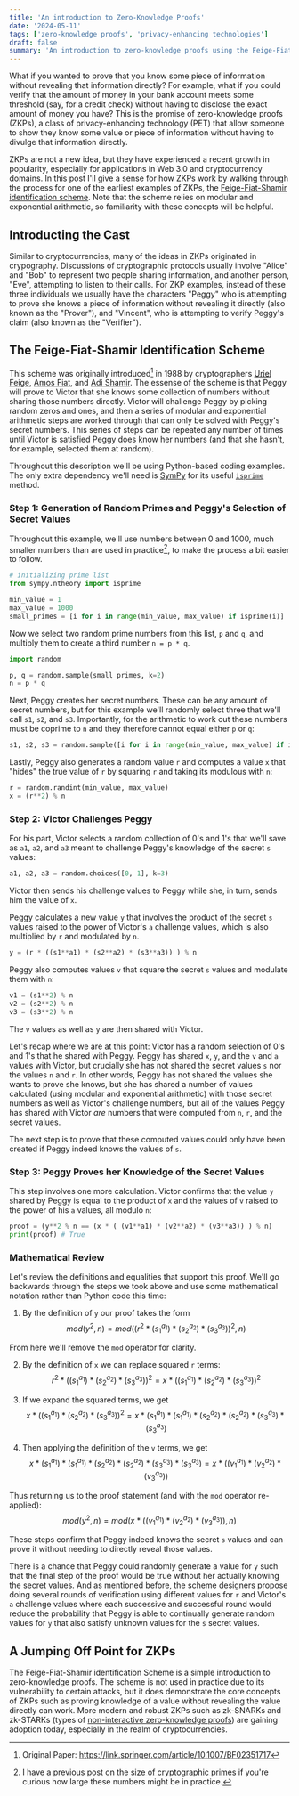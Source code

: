 ```yaml
---
title: 'An introduction to Zero-Knowledge Proofs'
date: '2024-05-11'
tags: ['zero-knowledge proofs', 'privacy-enhancing technologies']
draft: false
summary: 'An introduction to zero-knowledge proofs using the Feige-Fiat-Shamir identification scheme'
---
```


What if you wanted to prove that you know some piece of information without revealing that information directly? For example, what if you could verify that the amount of money in your bank account meets some threshold (say, for a credit check) without having to disclose the exact amount of money you have? This is the promise of zero-knowledge proofs (ZKPs), a class of privacy-enhancing technology (PET) that allow someone to show they know some value or piece of information without having to divulge that information directly.

ZKPs are not a new idea, but they have experienced a recent growth in popularity, especially for applications in Web 3.0 and cryptocurrency domains. In this post I'll give a sense for how ZKPs work by walking through the process for one of the earliest examples of ZKPs, the [Feige-Fiat-Shamir identification scheme](https://en.wikipedia.org/wiki/Feige%E2%80%93Fiat%E2%80%93Shamir_identification_scheme). Note that the scheme relies on modular and exponential arithmetic, so familiarity with these concepts will be helpful.

## Introducting the Cast

Similar to cryptocurrencies, many of the ideas in ZKPs originated in crypography. Discussions of cryptographic protocols usually involve "Alice" and "Bob" to represent two people sharing information, and another person, "Eve", attempting to listen to their calls.
For ZKP examples, instead of these three individuals we usually have the characters "Peggy" who is attempting to prove she knows a piece of information without revealing it directly (also known as the "Prover"), and "Vincent", who is attempting to verify Peggy's claim (also known as the "Verifier").

## The Feige-Fiat-Shamir Identification Scheme

This scheme was originally introduced[^1] in 1988 by cryptographers [Uriel Feige](https://en.wikipedia.org/wiki/Uriel_Feige), [Amos Fiat](https://en.wikipedia.org/wiki/Amos_Fiat), and [Adi Shamir](https://en.wikipedia.org/wiki/Adi_Shamir). The essense of the scheme is that Peggy will prove to Victor that she knows some collection of numbers without sharing those numbers directly. Victor will challenge Peggy by picking random zeros and ones, and then a series of modular and exponential arithmetic steps are worked through that can only be solved with Peggy's secret numbers. This series of steps can be repeated any number of times until Victor is satisfied Peggy does know her numbers (and that she hasn't, for example, selected them at random).

Throughout this description we'll be using Python-based coding examples. The only extra dependency we'll need is [SymPy](https://www.sympy.org/en/index.html) for its useful [`isprime`](https://docs.sympy.org/latest/modules/ntheory.html#sympy.ntheory.primetest.isprime) method.

### Step 1: Generation of Random Primes and Peggy's Selection of Secret Values

Throughout this example, we'll use numbers between 0 and 1000, much smaller numbers than are used in practice[^2], to make the process a bit easier to follow.

```python
# initializing prime list
from sympy.ntheory import isprime

min_value = 1
max_value = 1000
small_primes = [i for i in range(min_value, max_value) if isprime(i)]
```

Now we select two random prime numbers from this list, `p` and `q`, and multiply them to create a third number `n = p * q`.

```python
import random

p, q = random.sample(small_primes, k=2)
n = p * q
```

Next, Peggy creates her secret numbers. These can be any amount of secret numbers, but for this example we'll randomly select three that we'll call `s1`, `s2`, and `s3`. Importantly, for the arithmetic to work out these numbers must be coprime to `n` and they therefore cannot equal either `p` or `q`:

```python
s1, s2, s3 = random.sample([i for i in range(min_value, max_value) if i != p and i != q], k=3)
```

Lastly, Peggy also generates a random value `r` and computes a value `x` that "hides" the true value of `r` by squaring `r` and taking its modulous with `n`:

```python
r = random.randint(min_value, max_value)
x = (r**2) % n
```

### Step 2: Victor Challenges Peggy

For his part, Victor selects a random collection of 0's and 1's that we'll save as `a1`, `a2`, and `a3` meant to challenge Peggy's knowledge of the secret `s` values:

```python
a1, a2, a3 = random.choices([0, 1], k=3)
```

Victor then sends his challenge values to Peggy while she, in turn, sends him the value of `x`.

Peggy calculates a new value `y` that involves the product of the secret `s` values raised to the power of Victor's `a` challenge values, which is also multiplied by `r` and modulated by `n`.

```python
y = (r * ((s1**a1) * (s2**a2) * (s3**a3)) ) % n
```

Peggy also computes values `v` that square the secret `s` values and modulate them with `n`:
```python
v1 = (s1**2) % n
v2 = (s2**2) % n
v3 = (s3**2) % n
```

The `v` values as well as `y` are then shared with Victor.

Let's recap where we are at this point: Victor has a random selection of 0's and 1's that he shared with Peggy. Peggy has shared `x`, `y`, and the `v` and `a` values with Victor, but crucially she has not shared the secret values `s` nor the values `n` and `r`. In other words, Peggy has not shared the values she wants to prove she knows, but she has shared a number of values calculated (using modular and exponential arithmetic) with those secret numbers as well as Victor's challenge numbers, but all of the values Peggy has shared with Victor _are_ numbers that were computed from `n`, `r`, and the secret values.

The next step is to prove that these computed values could only have been created if Peggy indeed knows the values of `s`.

### Step 3: Peggy Proves her Knowledge of the Secret Values

This step involves one more calculation. Victor confirms that the value `y` shared by Peggy is equal to the product of `x` and the values of `v` raised to the power of his `a` values, all modulo `n`:

```python
proof = (y**2 % n == (x * ( (v1**a1) * (v2**a2) * (v3**a3)) ) % n)
print(proof) # True
```

### Mathematical Review

Let's review the definitions and equalities that support this proof. We'll go backwards through the steps we took above and use some mathematical notation rather than Python code this time:

1. By the definition of `y` our proof takes the form
$$
mod(y^2, n) = mod((r^2 * ({s_1}^{a_1}) * ({s_2}^{a_2}) * ({s_3}^{a_3}) )^2, n)
$$

From here we'll remove the `mod` operator for clarity.

2. By the definition of `x` we can replace squared `r` terms:
$$
r^2 * (({s_1}^{a_1}) * ({s_2}^{a_2}) * ({s_3}^{a_3}) )^2 = x * (({s_1}^{a_1}) * ({s_2}^{a_2}) * ({s_3}^{a_3}))^2
$$

3. If we expand the squared terms, we get
$$
x * (({s_1}^{a_1}) * ({s_2}^{a_2}) * ({s_3}^{a_3}))^2 = x * ({s_1}^{a_1}) * ({s_1}^{a_1}) * ({s_2}^{a_2}) * ({s_2}^{a_2}) * ({s_3}^{a_3}) * ({s_3}^{a_3})
$$

4. Then applying the definition of the `v` terms, we get
$$
x * ({s_1}^{a_1}) * ({s_1}^{a_1}) * ({s_2}^{a_2}) * ({s_2}^{a_2}) * ({s_3}^{a_3}) * ({s_3}^{a_3}) = x * (({v_1}^{a_1}) * ({v_2}^{a_2}) * ({v_3}^{a_3}))
$$

Thus returning us to the proof statement (and with the `mod` operator re-applied):
$$
mod(y^2, n) = mod(x * (({v_1}^{a_1}) * ({v_2}^{a_2}) * ({v_3}^{a_3})), n)
$$

These steps confirm that Peggy indeed knows the secret `s` values and can prove it without needing to directly reveal those values.

There is a chance that Peggy could randomly generate a value for `y` such that the final step of the proof would be true without her actually knowing the secret values. And as mentioned before, the scheme designers propose doing several rounds of verification using different values for `r` and Victor's `a` challenge values where each successive and successful round would reduce the probability that Peggy is able to continually generate random values for `y` that also satisfy unknown values for the `s` secret values.

## A Jumping Off Point for ZKPs

The Feige-Fiat-Shamir identification Scheme is a simple introduction to zero-knowledge proofs. The scheme is not used in practice due to its vulnerability to certain attacks, but it does demonstrate the core concepts of ZKPs such as proving knowledge of a value without revealing the value directly can work. More modern and robust ZKPs such as zk-SNARKs and zk-STARKs (types of [non-interactive zero-knowledge proofs](https://en.wikipedia.org/wiki/Non-interactive_zero-knowledge_proof)) are gaining adoption today, especially in the realm of cryptocurrencies.

[^1]: Original Paper: https://link.springer.com/article/10.1007/BF02351717

[^2]: I have a previous post on the [size of cryptographic primes](/blog/how-big-are-cryptographic-primes) if you're curious how large these numbers might be in practice.
